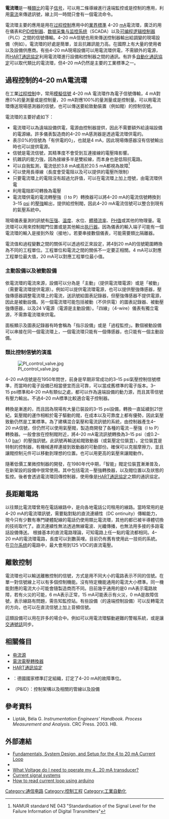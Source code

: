 {{NoteTA
|G1 = Communication
|G2 = IT
}}
'''電流環'''是一種[[類比訊號|類比]]的電子[[信号_(信息论)|信号]]，可以用二條導線進行遠端監控或是控制的應用，利用[[電流|電流]]來傳遞訊號，線上同一時間只會有一個電流命令。

電流環主要的應用是用在[[过程控制|过程控制]]應用中的[[業界標準|業界標準]] 4–20 [[安培|mA]]電流環，廣泛的用在儀表和[[PID控制器|PID控制器]]、[[数据采集与监控系统|数据采集与监控系统]]（SCADA）以及[[可编程逻辑控制器|可编程逻辑控制器]]（PLC）之間的信號傳輸。4–20 mA信號也用來傳送控制器輸出給調變的現場設備（例如{{le|控制閥|control valves}}）。電流環的好處是簡單，並且抗雜訊能力高。在國際上有大量的使用者以及設備供應商。有些4–20 mA現場設備可以用電流環供電，不需額外的電源，而[[HART通訊協定|HART通訊協定]]利用電流環進行設備和控制器之間的通訊。有許多[[自動化通訊協定列表|自動化通訊協定]]可以取代類比的電流環，但4–20 mA仍然是主要的工業標準之一。

==過程控制的4–20 mA電流環==
在工業[[过程控制|过程控制]]中，常用[[模擬信號|模擬信號]] 4–20 mA 電流環作為電子信號傳輸，4 mA對應0%的量測量或是控制量，20 mA對應100%的量測量或是控制量。可以用電流環傳送現場感測器的信號，也可以傳送要給致動裝置（例如閥）的控制信號。

電流環的主要好處如下：

* 電流環可以為遠端設備供電，電源由控制器提供，因此不需要額外給遠端設備的電源線。許多儀表製造商的4–20 mA感測器是透過電流環供電的。
* 表示0%的信號為「有供電的0」，也就是4 mA，因此現場傳感器沒有信號輸出時也可以提供電源。
* 信號是電流信號，其精準度不會受到互連接線的電壓降影響。
* 抗雜訊的能力強，因為接線多半是雙絞線，而本身也是低阻抗電路。
* 可以自我監測，電流低於3.8 mA或高於20.5 mA都視為故障<ref>NAMUR standard NE 043 "Standardisation of the Signal Level for the Failure Information of Digital Transmitters"</ref>
* 可以使用長導線（長度會受電阻以及可以提供的電壓所限制）
* 只要電流環上的電阻沒有超過允許值，可以在電流環上加上燈號，由電流環供電
* 利用電阻即可轉換為電壓
* 電流環供電的電流轉壓強（I to P）轉換器可以將4–20 mA的電流信號轉換到3–15 [[磅力每平方英寸|psi]] 的[[壓強|壓強]]輸出，提供給控制閥，因此4–20 mA電流信號可以整合到現有的氣壓系統中。

現場儀表量測的訊號有[[压强|压强]]、[[温度|温度]]、水位、[[體積流率|體積流率]]、[[PH值|PH值]]或其他的物理量。電流環可以用來控制閥門位置或是其他輸出[[执行器|执行器]]。因為儀表的輸入端子可能有一個電流環的輸入是接到外殼（接地）。若要串接數個儀表，可能需要類比隔離器。

電流值和過程變數之間的關係可以透過校正來設定，將4到20 mA的信號範圍轉換為不同的工程單位。工程單位和電流之間的關係不一定要正相關。4 mA可以對應工程單位最大值，20 mA可以對應工程單位最小值。

===主動設備以及被動設備===
依電流環的電流來源，設備可以分為是「主動」（提供電流環電源）或是「被動」（需要電流環提供電源）。例如{{le|圖表記錄器|chart recorder}}可以提供電流環電源，也可以提供壓強傳感器，壓強傳感器調整電流環上的電流，送訊號給圖表記錄器，但壓強傳感器不提供電源，因此是被動設備。另一個電流環可能包括被動（不供供電）的圖表記錄器、被動壓強傳感器，以及24 V電源（電源是主動設備）。「四線」（4-wire）儀表有獨立電源，不需靠電流環來供電。

面板顯示及圖表記錄器有時會稱為「指示設備」或是「過程監控」。數個被動設備可以串接在同一個電流環上，一個電流環只能有一個傳感器，也只能有一個主動設備。

===類比控制信號的演進===
[[Image:Pl_control_valve.jpg|thumb]]

4–20 mA信號是在1950年問世，前身是早期非常成功的3–15 psi氣壓控制信號標準，而當時的電子設備已相當便宜而且可靠，可以當成舊標準的電子版本。3–15 psi標準和4–20 mA有類似之處，都可以作為遠端設備的動力源，而且其零信號有壓力輸出。不過4–20 mA標準比較適合電子控制器。

轉換是漸進的，而且因為現場有大量已裝設的3–15 psi設備，轉換一直延續到21世紀。氣壓閥的運作相較於電子驅動的閥，在成本以及可靠度上都有優勢，因此氣壓致動仍然是工業標準。為了建構混合氣壓和電流訊號的系統，由控制器產生4–20 mA信號，但仍然可以使用氣壓閥，製造商開發了各種的電流－壓強（I to P）轉換器。一般會放在控制閥附近，將4–20 mA電流訊號轉換為3–15 psi（或0.2–1.0 [[巴|bar]]）的壓強訊號。此訊號再輸送給閥致動器（或氣壓定位裝罝）。定位裝罝是特制的控制器，有機械連桿連接到致動器的可動部份。確保可以克服摩擦力，並且讓閥控制元件可以移動到理想的位置。也可以用更高的氣壓來讓閥動作。

隨著低價工業微控制器的開發，在1980年代中期，「智能」閥定位裝罝漸漸普及，在新架設的設備中很常使用。其中包括電流－壓強轉換器，以及閥位置以及狀態的監控。後者會透過電流環回傳控制器，使用像是[[HART通訊協定|HART通訊協定]]之類的通訊協定。

==長距離電路==
以往類比電流環曾用在電話線路中，是向各地電話公司租用的線路。當時常用的是4–20 mA的電流環訊號，需要點對點的直流連續性（DC ontinuity）傳輸能力，現今只有少數有專門硬體配線的電話仍使用類比電流環，其他的都已被半導體切換的技術取代了。直流連續性無法透過無線電波、光纖傳播，也無法用多接的多路電話設備傳送。
根據基本的直流電路理論，可知電路上任一點的電流都相同。4–20 mA的電流環電路，長度可以到數英哩。目前仍有舊有使用此一技術的系統。在[[贝尔系统|贝尔系统]]的電路中，最大會用到125 VDC的直流電壓。

==離散控制==
電流環也可以輸送離散控制的信號，方式是用不同大小的電路表示不同的信號。在單一對信號線上可以有多個控制機能。沒有特定機能通用的電流大小標準。同一機能對應的電流大小可能會隨製造商而不同。目前幾乎通用的是0 mA表示電路故障，若有火災的可能，6 mA表示正常，15 mA可能表示有火災，0 mA是故障信號，表示線路有問題，需告知監控站。有些設備（{{le|雙路無線電|two-way radio}}的遠端控制設備）可以反轉電流的方向，也可以在直流信號上加上音頻信號。

這類設備可以用在許多的場合中。例如可以用電流環驅動避難的警報系統，或是讓[[交通號誌|交通號誌]]同步。

==相關條目==
* [[电流源|电流源]]
* [[電流電壓轉換器|電流電壓轉換器]]
* [[HART通訊協定|HART通訊協定]]
* {{le|NAMUR|NAMUR}}：德國國家標準訂定組織，訂定了4–20 mA的故障準位。
* {{le|管線與儀表圖|Piping and instrumentation diagram}}（P&ID）：控制架構以及相關的管線以及設備

==參考資料==
{{reflist}}
* Lipták, Béla G. ''Instrumentation Engineers' Handbook. Process Measurement and Analysis''. CRC Press.  2003.  HB. {{ISBN|0-8493-1083-0}}

==外部連結==
* [http://www.ni.com/white-paper/6940/en/ Fundamentals, System Design, and Setup for the 4 to 20 mA Current Loop]
* {{cite web |url=http://www.murata-ps.com/data/meters/dms-an20.pdf |title=4–20 mA Current Loop Primer |accessdate=10 September 2017}}
* [http://celesco.com/faq/420.htm What Voltage do I need to operate my 4...20 mA transducer?] <!-- 4–20 mA here and/or new title: MEASUREMENT SPECIALTIES -->
* [http://www.allaboutcircuits.com/vol_1/chpt_9/3.html Current signal systems]
* [https://ncd.io/reading-4-20ma-current-loop-sensors-using-arduino/ How to read current loop using arduino]

[[Category:通信电路|Category:通信电路]]
[[Category:控制工程|Category:控制工程]]
[[Category:工業自動化|Category:工業自動化]]